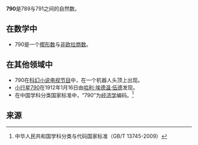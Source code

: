{{noteTA|G1=Math}}
{{整数 | other list = {{Numbers digits|digit=100}}|罗马数字 =DCCXC  }}
'''790'''是789与791之间的自然数。

==在数学中==
{{數字性質|use math=yes}}
*790是一个[[楔形数|楔形数]]与[[非欧拉商数|非欧拉商数]]。

==在其他领域中==
*790在[[科幻小说|科幻小说]][[电视节目|电视节目]]{{Link-en|Lexx|Lexx}}中，在一个机器人头顶上出现。
*[[小行星790|小行星790]]在1912年1月16日由[[哈利·埃德温·伍德|哈利·埃德温·伍德]]发现。
*在中国学科分类国家标准中，“790”为[[经济学|经济学]]编码。<ref>中华人民共和国学科分类与代码国家标准（GB/T 13745-2009）</ref>

==来源==
<references/>
